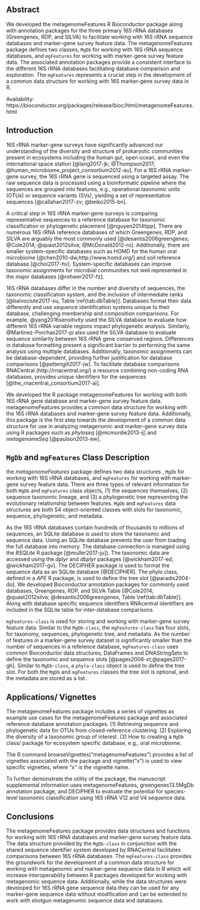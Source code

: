 <!-- Potential reference https://www.biorxiv.org/content/early/2018/04/09/288654?%3Fcollection=  -->

## Abstract
We developed the metagenomeFeatures R Bioconductor package along with annotation packages for the three primary 16S rRNA databases (Greengenes, RDP, and SILVA) to facilitate working with 16S rRNA sequence databases and marker-gene survey feature data. The metagenomeFeatures package defines two classes, `MgDb` for working with 16S rRNA sequence databases, and `mgFeatures` for working with marker-gene survey feature data. The associated annotation packages provide a consistent interface to the different 16S rRNA databases facilitating database comparison and exploration. The `mgFeatures` represents a crucial step in the development of a common data structure for working with 16S marker-gene survey data in R.

Availability: https://bioconductor.org/packages/release/bioc/html/metagenomeFeatures.html

## Introduction
16S rRNA marker-gene surveys have significantly advanced our understanding of the diversity and structure of prokaryotic communities present in ecosystems including the human gut, open ocean, and even the international space station [@lang2017-jk; @Thompson2017; @human_microbiome_project_consortium2012-au]. For a 16S rRNA marker-gene survey, the 16S rRNA gene is sequenced using a targeted assay. The raw sequence data is processed using a bioinformatic pipeline where the sequences are grouped into features, e.g., operational taxonomic units (OTUs) or sequence variants (SVs), yielding a set of representative sequences [@callahan2017-zv; @beiko2015-bn].

A critical step in 16S rRNA marker-gene surveys is comparing representative sequences to a reference database for taxonomic classification or phylogenetic placement [@nguyen2014tipp]. There are numerous 16S rRNA reference databases of which Greengenes, RDP, and SILVA are arguably the most commonly used [@desantis2006greengenes; @Cole2014; @quast2012silva; @McDonald2012-ro].  Additionally, there are smaller system-specific databases such as HOMD for the human oral microbiome [@chen2010-dw,http://www.homd.org/] and soil reference database [@choi2017-hv]. System-specific databases can improve taxonomic assignments for microbial communities not well represented in the major databases [@rohwer2017-fz].

16S rRNA databases differ in the number and diversity of sequences, the taxonomic classification system, and the inclusion of intermediate ranks [@balvociute2017-su, Table \ref{tab:dbTable}]. Databases format their data differently and use sequence identification systems unique to their database, challenging membership and composition comparisons. For example,  @yang2016sensitivity used the SILVA database to evaluate how different 16S rRNA variable regions impact phylogenetic analysis. Similarly, @Martinez-Porchas2017-pi also used the SILVA database to evaluate sequence similarity between 16S rRNA gene conserved regions. Differences in database formatting present a significant barrier to performing the same analysis using multiple databases. Additionally, taxonomic assignments can be database-dependent, providing further justification for database comparisons [@pettengill2017-jw]. To facilitate database comparisons RNACentral (http://rnacentral.org/) a resource combining non-coding RNA databases, provides unique identifiers for the sequences [@the_rnacentral_consortium2017-ai].

We developed the R package metagenomeFeatures for working with both 16S rRNA gene database and marker-gene survey feature data. metagenomeFeatures provides a common data structure for working with the 16S rRNA databases and marker-gene survey feature data. Additionally, this package is the first step towards the development of a common data structure for use in analyzing metagenomic and marker-gene survey data using R packages such as _phyloseq_ [@mcmurdie2013-ij] and _metagenomeSeq_ [@paulson2013-ew].


\begin{table}[]
\centering
\caption{16S rRNA gene sequence databases with Bioconductor annotation packages we developed.}
\label{tab:dbTable}
\begin{tabular}{@{}llll@{}}
\toprule
Database   & Version & Sequences & Taxonomic System \\ \midrule
Greengenes & 13.52   & 1,262,986 & NCBI             \\
RDP        & 11.5    & 3,356,809 & Bergey’s         \\
SILVA      & 128.1   & 1,922,213 & Bergey’s         \\ \bottomrule
\end{tabular}
\end{table}

## `MgDb` and `mgFeatures` Class Description
the _metagenomeFeatures_ package defines two data structures , `MgDb` for working with 16S rRNA databases, and `mgFeatures` for working with marker-gene survey feature data. There are three types of relevant information for both `MgDb` and `mgFeatures` class objects, (1) the sequences themselves, (2) sequence taxonomic lineage, and (3) a phylogenetic tree representing the evolutionary relationship between features. `MgDb` and `mgFeatures` data structures are both S4 object-oriented classes with slots for taxonomic, sequence, phylogenetic, and metadata.

As the 16S rRNA databases contain hundreds of thousands to millions of sequences, an SQLite database is used to store the taxonomic and sequence data. Using an SQLite database prevents the user from loading the full database into memory. The database connection is managed using the _RSQLite_ R package [@muller2017-ju]). The taxonomic data are accessed using the _dplyr_ and _dbplyr_ packages [@wickham2017-ed; @wickham2017-gv]. The DECIPHER package is used to format the sequence data as an SQLite database [@DECIPHER]. The phylo class, defined in a _APE_ R package, is used to define the tree slot [@paradis2004-do]. We developed Bioconductor annotation packages for commonly used databases, Greengenes, RDP, and SILVA Table  [@Cole2014; @quast2012silva; @desantis2006greengenes, Table \ref{tab:dbTable}]. Along with database specific sequence identifiers RNAcentral identifiers are included in the SQLite table for inter-database comparisons.

`mgFeatures-class` is used for storing and working with marker-gene survey feature data.  Similar to the `MgDb-class`, the `mgFeatures-class` has four slots, for taxonomy, sequences,  phylogenetic tree, and metadata. As the number of features in a marker-gene survey dataset is significantly smaller than the number of sequences in a reference database, `mgFeatures-class` uses common Bioconductor data structures, DataFrames and DNAStringSets to define the taxonomic and sequence slots [@pages2008-xt;@pages2017-gh]. Similar to `MgDb-class`, a `phylo-class` object is used to define the tree slot. For both the `MgDb` and `mgFeatures` classes the tree slot is optional, and the metadata are stored as a list.

## Applications/ Vignettes
The metagenomeFeatures package includes a series of vignettes as example use cases for the metagenomeFeatures package and associated reference database annotation packages.
(1) Retrieving sequence and phylogenetic data for OTUs from closed-reference clustering.
(2) Exploring the diversity of a taxonomic group of interest.
(3) How to creating a `MgDb` class/ package for ecosystem specific database, e.g., oral microbiome.

The R command browseVignettes(“metagenomeFeatures”) provides a list of vignettes associated with the package and vignette(“x”) is used to view specific vignettes, where “x” is the vignette name.

To further demonstrate the utility of the package, the manuscript supplemental information uses metagenomeFeatures, greengenes13.5MgDb annotation package, and DECIPHER to evaluate the potential for species-level taxonomic classification using 16S rRNA V12 and V4 sequence data.

## Conclusions
The metagenomeFeatures package provides data structures and functions for working with 16S rRNA databases and marker-gene survey feature data. The data structure provided by the `MgDb-class` in conjunction with the shared sequence identifier system developed by RNACentral facilitates comparisons between 16S rRNA databases. The `mgFeatures-class` provides the groundwork for the development of a common data structure for working with metagenomic and marker-gene sequence data in R which will increase interoperability between R packages developed for working with metagenomic sequence data. Additionally, while the data structures were developed for 16S rRNA gene sequence data they can be used for any marker-gene sequence data without modification and can be extended to work with shotgun metagenomic sequence data and databases.
